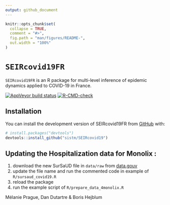 ```yaml
---
output: github_document
---
```


<!-- README.md is generated from README.Rmd. Please edit that file -->

```r
knitr::opts_chunk$set(
  collapse = TRUE,
  comment = "#>",
  fig.path = "man/figures/README-",
  out.width = "100%"
)
```

# `SEIRcovid19FR`

`SEIRcovid19FR` is an R package for multi-level inference of epidemic dynamics applied to COVID-19 in France.

<!-- badges: start -->
[![AppVeyor build status](https://ci.appveyor.com/api/projects/status/github/sistm/SEIRcovid19?branch=master&svg=true)](https://ci.appveyor.com/project/sistm/SEIRcovid19)
[![R-CMD-check](https://github.com/sistm/SEIRcovid19/workflows/R-CMD-check/badge.svg)](https://github.com/sistm/SEIRcovid19/actions)
<!-- badges: end -->

## Installation

You can install the development version of SEIRcovid19FR from [GitHub](https://github.com/) with:

``` r
# install.packages("devtools")
devtools::install_github("sistm/SEIRcovid19")
```

## Updating the Hospitalization data for Monolix :

1. download the new SurSaUD file in `data/raw` from [data.gouv](https://www.data.gouv.fr/fr/datasets/r/941ff2b4-ea24-4cdf-b0a7-655f2a332fb2)
2. update the file name and run the commented code in example of `R/sursaud_covid19.R`
3. reload the package
4. run the example script of `R/prepare_data_4monolix.R`

Mélanie Prague, Dan Dutartre & Boris Hejblum

